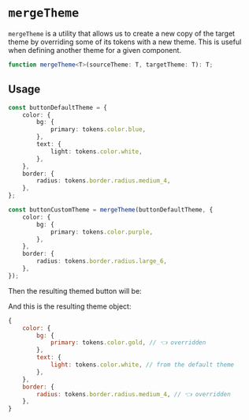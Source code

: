 


<Meta title="Packages / Theming / mergeTheme" />

# `mergeTheme`

`mergeTheme` is a utility that allows us to create a new copy of the target
theme by overriding some of its tokens with a new theme. This is useful when
defining another theme for a given component.

```ts
function mergeTheme<T>(sourceTheme: T, targetTheme: T): T;
```

<Banner
    kind="info"
    layout="full-width"
    text="Note that the first argument will define the
interface/contract that the second arg needs to follow."
/>

## Usage

```ts
const buttonDefaultTheme = {
    color: {
        bg: {
            primary: tokens.color.blue,
        },
        text: {
            light: tokens.color.white,
        },
    },
    border: {
        radius: tokens.border.radius.medium_4,
    },
};

const buttonCustomTheme = mergeTheme(buttonDefaultTheme, {
    color: {
        bg: {
            primary: tokens.color.purple,
        },
    },
    border: {
        radius: tokens.border.radius.large_6,
    },
});
```

Then the resulting themed button will be:

<ButtonWithCustomTheme />

And this is the resulting theme object:

```js
{
    color: {
        bg: {
            primary: tokens.color.gold, // 👈 overridden
        },
        text: {
            light: tokens.color.white, // from the default theme
        },
    },
    border: {
        radius: tokens.border.radius.medium_4, // 👈 overridden
    },
}
```
